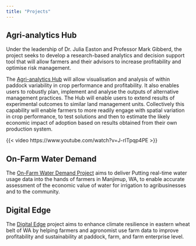 ```yaml
---
title: "Projects"
---
```


## Agri-analytics Hub

Under the leadership of Dr. Julia Easton and Professor Mark Gibberd, the project seeks to develop a research-based analytics and decision support tool that will allow farmers and their advisors to increase profitability and optimise risk management.

The [Agri-analytics Hub](https://www.foodagility.com/research/agri-analytics-hub) will allow visualisation and analysis of within paddock variability in crop performance and profitability. It also enables users to robustly plan, implement and analyse the outputs of alternative management practices. The Hub will enable users to extend results of experimental outcomes to similar land management units. Collectively this capability will enable farmers to more readily engage with spatial variation in crop performance, to test solutions and then to estimate the likely economic impact of adoption based on results obtained from their own production system.

{{< video https://www.youtube.com/watch?v=J-rITpqp4PE >}}

## On-Farm Water Demand

The [On-Farm Water Demand Project](https://www.foodagility.com/research/on-farm-water-demand) aims to deliver Putting real-time water usage data into the hands of farmers in Manjimup, WA, to enable accurate assessment of the economic value of water for irrigation to agribusinesses and to the community.

## Digital Edge

The [Digital Edge](https://hub.gga.org.au/next-generation-agribusiness-analytics-for-the-eastern-wheatbelt-curtin-university/) project aims to enhance climate resilience in eastern wheat belt of WA by helping farmers and agronomist use farm data to improve profitability and sustainability at paddock, farm, and farm enterprise level.

